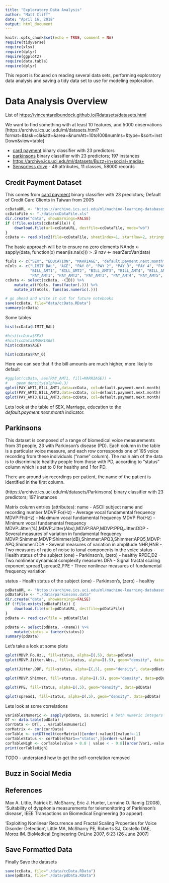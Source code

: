 ```yaml
---
title: "Exploratory Data Analysis"
author: "Matt Cliff"
date: "April 16, 2018"
output: html_document
---
```


```r
knitr::opts_chunk$set(echo = TRUE, comment = NA)
require(tidyverse)
require(xlsx)
require(dplyr)
require(ggplot2)
require(data.table)
require(dplyr)
```


This report is focused on reading several data sets, performing exploratory data analysis and saving a tidy data set to use for modeling exploration.

# Data Analysis Overview


List of [https://vincentarelbundock.github.io/Rdatasets/datasets.html](Data Sources)

We want to find something with at least 10 features, and 5000 observations
[https://archive.ics.uci.edu/ml/datasets.html?format=&task=cla&att=&area=&numAtt=10to100&numIns=&type=&sort=instDown&view=table]


* [card payment](https://archive.ics.uci.edu/ml/datasets/default+of+credit+card+clients) binary classifier with 23 predictors
* [parkinsons](https://archive.ics.uci.edu/ml/datasets/Parkinsons) binary classifier with 23 predictors; 197 instances
* [https://archive.ics.uci.edu/ml/datasets/Buzz+in+social+media+](Buzz in Social Media)
* [Sensorless drive](https://archive.ics.uci.edu/ml/datasets/Dataset+for+Sensorless+Drive+Diagnosis) - 49 attributes, 11 classes, 58000 records 


## Credit Payment Dataset
This comes from [card payment](https://archive.ics.uci.edu/ml/datasets/default+of+credit+card+clients) binary classifier with 23 predictors; Default of Credit Card Clients in Taiwan from 2005

```r

ccDataURL <- "https://archive.ics.uci.edu/ml/machine-learning-databases/00350/default%20of%20credit%20card%20clients.xls"
ccDataFile <- "./data/ccDataFile.xls"
dir.create("data", showWarnings=FALSE)
if (!file.exists(ccDataFile)) {
    download.file(url=ccDataURL, destfile=ccDataFile, mode="wb")
}
ccData <- read.xlsx2(file=ccDataFile, sheetIndex=1, startRow=2, stringsAsFactors=FALSE)


```

The basic approach will be to ensure no zero elements
NAndx <- sapply(data, function(x) mean(is.na(x))) > .9
nzv <- nearZeroVar(data)

```r

fCols <- c("SEX", "EDUCATION", "MARRIAGE", "default.payment.next.month")
nCols <- c("LIMIT_BAL", "AGE", "PAY_0", "PAY_2", "PAY_3", "PAY_4", "PAY_5", "PAY_6",
           "BILL_AMT1", "BILL_AMT2", "BILL_AMT3", "BILL_AMT4", "BILL_AMT5", "BILL_AMT6", 
           "PAY_AMT1", "PAY_AMT2", "PAY_AMT3", "PAY_AMT4", "PAY_AMT5", "PAY_AMT6" )
ccData <- select(ccData, -(ID)) %>% 
    mutate_at(fCols, funs(factor(.))) %>%
    mutate_at(nCols, funs(as.numeric(.)))

# go ahead and write it out for future notebooks
save(ccData, file="data/ccData.RData")
summary(ccData)
```

Some tables
```r
hist(ccData$LIMIT_BAL)

#hist(ccData$SEX)
#hist(ccData$MARRIAGE)
hist(ccData$AGE)

hist(ccData$PAY_0)
```

Here we can see that if the bill amounts are much higher, more likely to default
```r
#ggplot(ccData, aes(PAY_AMT1, fill=MARRIAGE)) +
#    geom_density(alpha=0.3)
qplot(PAY_AMT1,BILL_AMT1,data=ccData, col=default.payment.next.month)
qplot(PAY_AMT2,BILL_AMT2,data=ccData, col=default.payment.next.month)
qplot(PAY_AMT3,BILL_AMT3,data=ccData, col=default.payment.next.month)

```

Lets look at the table of SEX, Marriage, education to the *default.payment.next.month* indicator.



## Parkinsons

This dataset is composed of a range of biomedical voice measurements from 
31 people, 23 with Parkinson's disease (PD). Each column in the table is a 
particular voice measure, and each row corresponds one of 195 voice 
recording from these individuals ("name" column). The main aim of the data 
is to discriminate healthy people from those with PD, according to "status" 
column which is set to 0 for healthy and 1 for PD.

 There are around six 
recordings per patient, the name of the patient is identified in the first 
column.


(https://archive.ics.uci.edu/ml/datasets/Parkinsons) binary classifier with 23 predictors; 197 instances


Matrix column entries (attributes):
name - ASCII subject name and recording number
MDVP:Fo(Hz) - Average vocal fundamental frequency
MDVP:Fhi(Hz) - Maximum vocal fundamental frequency
MDVP:Flo(Hz) - Minimum vocal fundamental frequency
MDVP:Jitter(%),MDVP:Jitter(Abs),MDVP:RAP,MDVP:PPQ,Jitter:DDP - Several 
measures of variation in fundamental frequency
MDVP:Shimmer,MDVP:Shimmer(dB),Shimmer:APQ3,Shimmer:APQ5,MDVP:APQ,Shimmer:DDA - Several measures of variation in amplitude
NHR,HNR - Two measures of ratio of noise to tonal components in the voice
status - Health status of the subject (one) - Parkinson's, (zero) - healthy
RPDE,D2 - Two nonlinear dynamical complexity measures
DFA - Signal fractal scaling exponent
spread1,spread2,PPE - Three nonlinear measures of fundamental frequency variation 

status - Health status of the subject (one) - Parkinson's, (zero) - healthy
```r

pdDataURL <- "https://archive.ics.uci.edu/ml/machine-learning-databases/parkinsons/parkinsons.data"
pdDataFile <- "./data/parkinsons.data"
dir.create("data", showWarnings=FALSE)
if (!file.exists(pdDataFile)) {
    download.file(url=pdDataURL, destfile=pdDataFile)
}
pdData <- read.csv(file = pdDataFile)

pdData <- select(pdData, -(name)) %>%
    mutate(status = factor(status))
summary(pdData)
```

Let's take a look at some plots
```r
qplot(MDVP.Fo.Hz., fill=status, alpha=I(.5), data=pdData)
qplot(MDVP.Jitter.Abs., fill=status, alpha=I(.5), geom="density", data=pdData)

qplot(Jitter.DDP, fill=status, alpha=I(.5), geom="density", data=pdData)

qplot(MDVP.Shimmer, fill=status, alpha=I(.5), geom="density", data=pdData)

qplot(PPE, fill=status, alpha=I(.5), geom="density", data=pdData)

qplot(spread1, fill=status, alpha=I(.5), geom="density", data=pdData)

```

Lets look at some correlations
```r
variablesNumeric <- sapply(pdData, is.numeric) # both numeric integers
DT <- data.table(pdData)
corrData <- DT[, ..variablesNumeric]
corMatrix <- cor(corrData)
corTable <- setDT(melt(corMatrix))[order(-value)][value!=-1]
corTableStatus <- corTable[Var1=="status",][order(-value)]
corTableHigh <- corTable[value > 0.8 | value < - 0.8][order(Var1,-value)]
print(corTableHigh)
```

TODO - understand how to get the self-correlation removed

## Buzz in Social Media



## References

Max A. Little, Patrick E. McSharry, Eric J. Hunter, Lorraine O. Ramig (2008), 
'Suitability of dysphonia measurements for telemonitoring of Parkinson's disease', 
IEEE Transactions on Biomedical Engineering (to appear).

'Exploiting Nonlinear Recurrence and Fractal Scaling Properties for Voice Disorder Detection', 
Little MA, McSharry PE, Roberts SJ, Costello DAE, Moroz IM. 
BioMedical Engineering OnLine 2007, 6:23 (26 June 2007)




## Save Formatted Data
Finally Save the datasets
```r
save(ccData, file="./data/ccData.RData")
save(pdData, file="./data/pdData.RData")

```